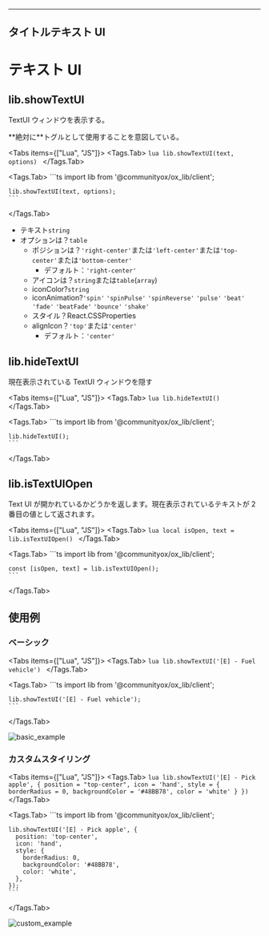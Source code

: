 ---

## タイトルテキスト UI


# テキスト UI

## lib.showTextUI

TextUI ウィンドウを表示する。

<Callout type="warning">
  **絶対に**トグルとして使用することを意図している。
</Callout>

<Tabs items={["Lua", "JS"]}>
  <Tags.Tab>
    ```lua
    lib.showTextUI(text, options)
    ```
  </Tags.Tab>

  <Tags.Tab>
    ```ts
    import lib from '@communityox/ox_lib/client';

    lib.showTextUI(text, options);
    ```

  </Tags.Tab>
</Tabs>

- テキスト`string`
- オプションは？`table`
  - ポジションは？`'right-center'`または`'left-center'`または`'top-center'`または`'bottom-center'`
    - デフォルト：`'right-center'`
  - アイコンは？`string`または`table`(`array`)
  - iconColor?`string`
  - iconAnimation?`'spin'` `'spinPulse'` `'spinReverse'` `'pulse'` `'beat'` `'fade'` `'beatFade'` `'bounce'` `'shake'`
  - スタイル？React.CSSProperties
  - alignIcon？`'top'`または`'center'`
    - デフォルト：`'center'`

## lib.hideTextUI

現在表示されている TextUI ウィンドウを隠す

<Tabs items={["Lua", "JS"]}>
  <Tags.Tab>
    ```lua
    lib.hideTextUI()
    ```
  </Tags.Tab>

  <Tags.Tab>
    ```ts
    import lib from '@communityox/ox_lib/client';

    lib.hideTextUI();
    ```

  </Tags.Tab>
</Tabs>

## lib.isTextUIOpen

Text UI が開かれているかどうかを返します。現在表示されているテキストが 2 番目の値として返されます。

<Tabs items={["Lua", "JS"]}>
  <Tags.Tab>
    ```lua
    local isOpen, text = lib.isTextUIOpen()
    ```
  </Tags.Tab>

  <Tags.Tab>
    ```ts
    import lib from '@communityox/ox_lib/client';

    const [isOpen, text] = lib.isTextUIOpen();
    ```

  </Tags.Tab>
</Tabs>

## 使用例

### ベーシック

<Tabs items={["Lua", "JS"]}>
  <Tags.Tab>
    ```lua
    lib.showTextUI('[E] - Fuel vehicle')
    ```
  </Tags.Tab>

  <Tags.Tab>
    ```ts
    import lib from '@communityox/ox_lib/client';

    lib.showTextUI('[E] - Fuel vehicle');
    ```

  </Tags.Tab>
</Tabs>

![basic_example](https://i.imgur.com/uZS40fD.png)

### カスタムスタイリング

<Tabs items={["Lua", "JS"]}>
  <Tags.Tab>
    ```lua
    lib.showTextUI('[E] - Pick apple', {
        position = "top-center",
        icon = 'hand',
        style = {
            borderRadius = 0,
            backgroundColor = '#48BB78',
            color = 'white'
        }
    })
    ```
  </Tags.Tab>

  <Tags.Tab>
    ```ts
    import lib from '@communityox/ox_lib/client';

    lib.showTextUI('[E] - Pick apple', {
      position: 'top-center',
      icon: 'hand',
      style: {
        borderRadius: 0,
        backgroundColor: '#48BB78',
        color: 'white',
      },
    });
    ```

  </Tags.Tab>
</Tabs>

![custom_example](https://i.imgur.com/sy9lPC0.png)
